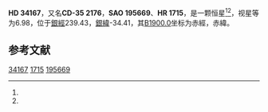 {{Starbox begin
| name = HD 34167
}}
{{Starbox observe
| epoch = [[J2000.0|J2000.0]]
| constell = {{星座名待查}}<ref name=SIMBAD>{{cite web
 | url=http://simbad.u-strasbg.fr/simbad/sim-id?Ident=HR+1715
 | title=Pulsating variable Star
 | publisher=Centre de Données astronomiques de Strasbourg
 | work=SIMBAD
 | accessdate=2012-07-13
 | archive-date=2016-03-17
 | archive-url=https://web.archive.org/web/20160317014747/http://simbad.u-strasbg.fr/simbad/sim-id?Ident=HR+1715
 | dead-url=no
 }}</ref><ref name=DATA>{{cite web
 | url=http://vizier.u-strasbg.fr/viz-bin/VizieR-5?-out.add=.&-source=5050&-corr=PK=HR&-out.max=9999&HR=1715
 | title=VizieR Detailed Page
 | accessdate=2012-07-13
 | archive-date=2016-03-04
 | archive-url=https://web.archive.org/web/20160304221416/http://vizier.u-strasbg.fr/viz-bin/VizieR-5?-out.add=.&-source=5050&-corr=PK=HR&-out.max=9999&HR=1715
 | dead-url=no
 }}</ref>
| 星官 = 
| ra = {{RA|5|13|46.5}}<ref name=SIMBAD /><ref name=DATA />
| dec = {{DEC|-35|49|32}}<ref name=SIMBAD /><ref name=DATA />
| appmag_v = 6.98<ref name=SIMBAD /><ref name=DATA />
}}
{{Starbox character
| class = K4III<ref name=SIMBAD /><ref name=DATA />
| b-v = 1.47<ref name=SIMBAD /><ref name=DATA />
| u-b = <ref name=SIMBAD /><ref name=DATA />
| r-i = <ref name=SIMBAD /><ref name=DATA />
| variable = 
}}
{{Starbox astrometry
| radial_v = 
| prop_mo_ra = -7
| parallax = 
| p_error = 
}}
{{Starbox catalog
| names =CD-35 2176，[[SAO星表|SAO]] 195669，[[HD星表|HD]] 34167，[[HR星表|HR]] 1715}}
{{Starbox reference |Simbad=HR+1715}}
{{Starbox end}}

'''HD 34167'''，又名'''CD-35 2176'''，'''SAO 195669'''、'''HR 1715'''，是一颗恒星<ref name=SIMBAD /><ref name=DATA />，视星等为6.98，位于[[銀道座標系|銀經]]239.43，[[銀道座標系|銀緯]]-34.41，其[[B1900.0|B1900.0]]坐标为赤經{{RA|5|10|13.4}}，赤緯{{DEC|-35|-34.41|24}}。

== 参考文献 ==
{{reflist}}

{{star-stub}}

[[Category:HD和HDE天體|34167]]
[[Category:HR天體|1715]]
[[Category:SAO天體|195669]]